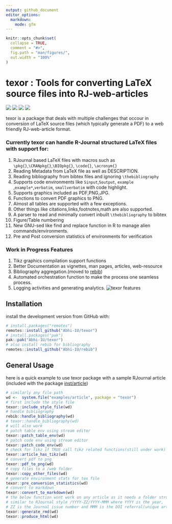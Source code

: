 ```yaml
---
output: github_document
editor_options:
  markdown:
    mode: gfm
---
```


<!-- README.md is generated from README.Rmd. Please edit that file -->

```r
knitr::opts_chunk$set(
  collapse = TRUE,
  comment = "#>",
  fig.path = "man/figures/",
  out.width = "100%"
)
```

# texor : Tools for converting LaTeX source files into RJ-web-articles

<!-- badges: start -->
![](https://img.shields.io/badge/R-%3E=3.6.3-blue?style=for-the-badge&logo=R&logoColor=lightblue)
![](https://img.shields.io/badge/Developemnt-active-green?style=for-the-badge&logo=)
![](https://img.shields.io/badge/R_CMD_check-failing-red?style=for-the-badge)
![](https://img.shields.io/github/issues/Abhi-1U/texor?color=orange&logo=github&logoColor=&style=for-the-badge)

<!-- badges: end -->

texor is a package that deals with multiple challenges that occour in conversion of LaTeX source files (which typically generate a PDF) to a web friendly RJ-web-article format. 

### Currently texor can handle R-Journal structured LaTeX files with support for:

1. RJournal based LaTeX files with macros such as `\pkg{}`,`\CRANpkg{}`,`\BIOpkg{}`, `\code{}`, `\acronym{}`
2. Reading Metadata from LaTeX file as well as DESCRIPTION.
3. Reading bibliography from bibtex files and ignoring `\thebibliography`
4. Supports code environments like `Sinput`,`Soutput`, `example` ,`example*`,`verbatim`, `smallverbatim`  with code highlight.
5. Supports graphics included as PDF,PNG,JPG.
6. Functions to convert PDF graphics to PNG.
7. Almost all tables are supported with a few exceptions.
8. Other things like citations,links,footnotes,math are also supported.
9. A parser to read and minimally convert inbuilt `\thebibliography` to bibtex
10. Figure/Table numbering
11. New GNU-sed like find and replace function in R to manage alien commands/environments.
12. Pre and Post conversion statistics of environments for verification

### Work in Progress Features

1. Tikz graphics compilation support functions
2. Better Documentation as vignettes, man pages, articles, web-resource
3. Bibliography aggregation.(moved to [rebib](https://github.com/Abhi-1U/rebib))
4. Automated orchestration function to make the process one seamless process.
5. Logging activities and generating analytics.
![texor features](man/figures/texor.svg)


## Installation


install the development version from GitHub with:

``` r
# install.packages("remotes")
remotes::install_github("Abhi-1U/texor")
# install.packages("pak")
pak::pak("Abhi-1U/texor")
# also install rebib for bibliography
remotes::install_github("Abhi-1U/rebib")
```

## General Usage
 here is a quick example to use texor package with a sample RJournal article
(included with the package [inst/article](https://github.com/Abhi-1U/texor/tree/master/inst/examples/article))

``` r
# similarly any file path
wd <-  system.file("examples/article", package = "texor")
# first include the style file
texor::include_style_file(wd)
# handle bibliography
rebib::handle_bibliography(wd)
# texor::handle_bibliography(wd)
# will also work
# patch table env using stream editor
texor::patch_table_env(wd)
# patch code env using stream editor
texor::patch_code_env(wd)
# check for tikz if TRUE call tikz related functions(still under work)
texor::article_has_tikz(wd)
# convert pdf to png
texor::pdf_to_png(wd)
# copy files to a /web folder
texor::copy_other_files(wd)
# generate environment stats for tex file
texor::pre_conversion_statistics(wd)
# convert to markdown
texor::convert_to_markdown(wd)
# the below function wont work on any article as it needs a folder structure
# similar to RJournal style /YYYY-ZZ/YYYY-MMM where YYYY is the year, 
# ZZ is the Journal issue number and MMM is the DOI referral(unique article number)
texor::generate_rmd(wd)
texor::produce_html(wd)
```
